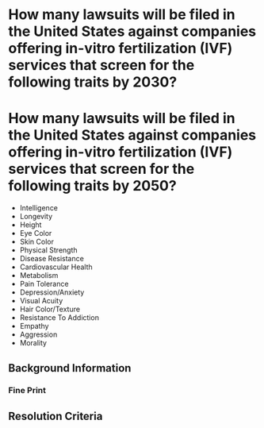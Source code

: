 # How many lawsuits will be filed in the United States against companies offering in-vitro fertilization (IVF) services that screen for the following traits by 2030?

# How many lawsuits will be filed in the United States against companies offering in-vitro fertilization (IVF) services that screen for the following traits by 2050?

* Intelligence
* Longevity
* Height
* Eye Color
* Skin Color
* Physical Strength
* Disease Resistance
* Cardiovascular Health
* Metabolism
* Pain Tolerance
* Depression/Anxiety
* Visual Acuity
* Hair Color/Texture
* Resistance To Addiction
* Empathy
* Aggression
* Morality


## Background Information

### Fine Print

## Resolution Criteria

